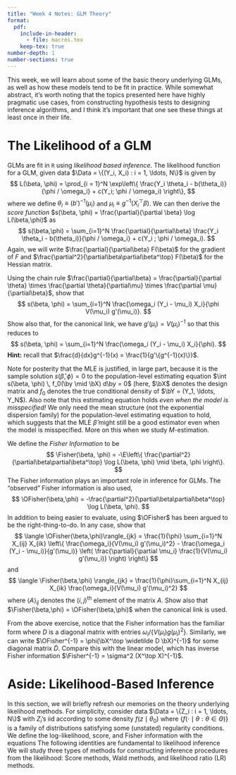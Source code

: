 ```yaml
---
title: "Week 4 Notes: GLM Theory"
format:
  pdf:
    include-in-header:
      - file: macros.tex
    keep-tex: true
number-depth: 1
number-sections: true
---
```


This week, we will learn about some of the basic theory underlying GLMs, as well
as how these models tend to be fit in practice. While somewhat abstract, it's
worth noting that the topics presented here have highly pragmatic use cases,
from constructing hypothesis tests to designing inference algorithms, and I
think it's important that one see these things at least once in their life.

# The Likelihood of a GLM

GLMs are fit in `R` using *likelihood based inference*. The likelihood function for a GLM, given data $\Data = \{(Y_i, X_i) : i = 1, \ldots, N\}$ is given by
$$
  L(\beta, \phi)
  =
  \prod_{i = 1}^N \exp\left\{
    \frac{Y_i \theta_i - b(\theta_i)}{\phi / \omega_i} + c(Y_i; \phi / \omega_i)
  \right\},
$$
where we define $\theta_i \equiv (b')^{-1}(\mu_i)$ and $\mu_i \equiv g^{-1}(X_i^\top\beta)$. We can then derive the *score function* $s(\beta, \phi) = \frac{\partial}{\partial \beta} \log L(\beta,\phi)$ as
$$
  s(\beta,\phi)
  =
  \sum_{i=1}^N \frac{\partial}{\partial\beta} \frac{Y_i \theta_i - b(\theta_i)}{\phi / \omega_i} + 
  c(Y_i ; \phi / \omega_i).
$$
Again, we will write $\frac{\partial}{\partial\beta} F(\beta)$ for the gradient of $F$ and $\frac{\partial^2}{\partial\beta\partial\beta^\top} F(\beta)$ for the Hessian matrix.

:::{.myexercise data-latex="[Deriving the Score]"}

Using the chain rule $\frac{\partial}{\partial\beta} = \frac{\partial}{\partial \theta} \times \frac{\partial \theta}{\partial\mu} \times \frac{\partial \mu}{\partial\beta}$, show that
$$
  s(\beta, \phi)
  =
  \sum_{i=1}^N \frac{\omega_i (Y_i - \mu_i) X_i}{\phi V(\mu_i) g'(\mu_i)}.
$$
Show also that, for the canonical link, we have $g'(\mu_i) = V(\mu_i)^{-1}$ so that this reduces to
$$
  s(\beta, \phi)
  =
  \sum_{i=1}^N \frac{\omega_i (Y_i - \mu_i) X_i}{\phi}.
$$
**Hint:** recall that $\frac{d}{dx}g^{-1}(x) = \frac{1}{g'\{g^{-1}(x)\}}$.

:::

Note for posterity that the MLE is justified, in large part, because it is the
sample solution $s(\widehat \beta, \phi) = 0$ to the population-level estimating
equation $\int s(\beta, \phi) \, f_0(\by \mid \bX) d\by = 0$ (here, $\bX$
denotes the design matrix and $f_0$ denotes the true conditional density of $\bY
= (Y_1, \ldots, Y_N$). Also note that this estimating equation holds *even when
the model is misspecified!* We only need the mean structure (not the exponential
dispersion family) for the population-level estimating equation to hold, which
suggests that the MLE $\widehat \beta$ might still be a good estimator even when
the model is misspecified. More on this when we study $M$-estimation.

:::{.myexercise data-latex="[Deriving the Fisher Information]"}

We define the *Fisher Information* to be
$$
  \Fisher(\beta, \phi)
  =
  -\E\left\{ \frac{\partial^2}{\partial\beta\partial\beta^\top} \log L(\beta, \phi) \mid \beta, \phi \right\}.
$$
The Fisher information plays an important role in inference for GLMs. The "observed" Fisher information is also used,
$$
  \OFisher(\beta,\phi)
  =
  -\frac{\partial^2}{\partial\beta\partial\beta^\top} \log L(\beta, \phi).
$$
In addition to being easier to evaluate, using $\OFisher$ has been argued to be the right-thing-to-do\texttrademark. In any case, show that
$$
  \langle  \OFisher(\beta,\phi)\rangle_{jk}
  = \frac{1}{\phi} \sum_{i=1}^N X_{ij} X_{ik} \left\{
    \frac{\omega_i}{V(\mu_i) g'(\mu_i)^2} - \frac{\omega_i (Y_i - \mu_i)}{g'(\mu_i)} \left( \frac{\partial}{\partial \mu_i} \frac{1}{V(\mu_i) g'(\mu_i)} \right)
    \right\}
$$
and
$$
  \langle \Fisher(\beta,\phi) \rangle_{jk} =
  \frac{1}{\phi}\sum_{i=1}^N X_{ij} X_{ik}
  \frac{\omega_i}{V(\mu_i) g'(\mu_i)^2}
$$
where $\langle A \rangle_{ij}$ denotes the $(i,j)^{\text{th}}$ element of the matrix $A$. Show also that $\Fisher(\beta,\phi) = \OFisher(\beta,\phi)$ when the canonical link is used.

:::

From the above exercise, notice that the Fisher information has the familiar form
\begin{align*}
  \Fisher^{-1} = \phi (\bX^\top D \bX)^{-1}
\end{align*}
where $D$ is a diagonal matrix with entries $\omega_i / \{V(\mu_i) g(\mu_i)^2\}$. Similarly, we can write $\OFisher^{-1} = \phi(\bX^\top \widetilde D \bX)^{-1}$  for some diagonal matrix $\widetilde D$. Compare this with the linear model,  which has inverse Fisher information $\Fisher^{-1} = \sigma^2 (X^\top X)^{-1}$.

# Aside: Likelihood-Based Inference

In this section, we will briefly refresh our memories on the theory underlying
likelihood methods. For simplicity, consider data $\Data = \{Z_i : i = 1,
\ldots, N\}$ with $Z_i$'s iid according to some density $f(z \mid \theta_0)$
where $\{f(\cdot \mid \theta : \theta \in \Theta)\}$ is a family of
distributions satisfying some (unstated) regularity conditions. We define the
log-likelihood, score, and Fisher information with the equations
\begin{align*}
  \ell(\theta) = \sum_{i = 1}^N \log f(Z_i \mid \theta),
  \quad
  s(\theta) = \frac{\partial}{\partial \theta} \ell(\theta),
  \quad \text{and} \quad
  \Fisher(\theta) = - \E\left\{ \frac{\partial^2}{\partial \theta \partial \theta^\top} \ell(\theta) \mid \theta \right\}.
\end{align*}
The following identities are fundamental to likelihood inference
\begin{align*}
  \E\{s(\theta) \mid \theta\} = \zeros,
  \qquad \text{and} \qquad
  \Var\{s(\theta) \mid \theta\} = \Fisher(\theta).
\end{align*}
We will study three types of methods for constructing inference procedures from
the likelihood: Score methods, Wald methods, and likelihood ratio (LR) methods.

<!--

# :::{.exercise #notes-glm-score}

# Using the [multivariate central limit theorem](https://en.wikipedia.org/wiki/Central_limit_theorem#Multidimensional_CLT), show that
# $$
#   s(\theta_0) \asim \Normal\{0, \Fisher(\theta_0)\},
# $$
# but only if we plug in the true value $\theta_0$ _Note:_ this asymptotic notation means that $X \asim \Normal(\mu, \Sigma)$ if-and-only-if $\Sigma^{-1/2}(X - \mu) \to \Normal(0, \Identity)$ in distribution.

# :::

# :::{.exercise #notes-glm-wald}

# Using Taylor's theorem, we have
# $$
#   s(\theta_0)
#   =
#   s(\widehat \theta) - \OFisher(\theta^\star)(\theta_0 - \widehat \theta)
#   = -\OFisher(\theta^\star)(\theta_0 - \widehat\theta).
# $$
# where $\theta^\star$ lies on the line segment connecting $\theta_0$ and $\widehat\theta$. Now, assume that we know somehow that $\widehat\theta$ is a _consistent_ estimator of $\theta_0$. Show that
# $$
#   \widehat \theta \asim \Normal(\theta_0, \Fisher(\theta_0)^{-1}).
# $$
# __Note:__ you do not need to give a completely rigorous proof. In particular, you can assume that, if $\theta_N \to \theta_0$, then $\frac{1}{N} \OFisher(\theta_N) \to i(\theta_0)$ where
# $$
#   i(\theta_0)
#   = -\E\left\{ \frac{\partial^2}{\partial\theta\partial\theta^\top} \log f(Z_i \mid \theta)  \right\}
#   =
#   \Fisher(\theta_0) / N.
# $$

# :::

# :::{.exercise #notes-glm-lrt}

# Consider the Taylor expansion
# $$
#  \ell(\theta_0)
#     =
#     \ell(\widehat\theta) + 
#       s(\widehat\theta)^\top (\theta_0 - \widehat \theta)
#       - \frac{1}{2} 
#         (\theta_0 - \widehat \theta)^\top 
#         \OFisher(\theta^\star) 
#         (\theta_0 - \widehat\theta)
# $$
# where $\theta^\star$ lies on the line segment connecting $\widehat\theta$ and $\theta_0$. Using Exercise \@ref(exr:notes-glm-wald), show that
# $$
#   -2\{\ell(\theta_0) - \ell(\widehat\theta)\} \to \chi^2_P.
# $$
# in distribution, where $P = \dim(\theta)$. Recall here that the $\chi^2_P$ distribution is the distribution of $\sum_{i=1}^P U_i^2$ where $U_1,\ldots,U_P \iid \Normal(0,1)$.

# :::

# Exercise \@ref(exr:notes-glm-wald) provides the basis for "Wald" methods, while
# Exercise \@ref{exr:notes-glm-score} provides the basis for "score" methods, and
# Exercise \@ref{ex:notes-glm-lrt} provides the basis for "likelihood ratio" (LR) methods.

# More generally one can show, using the same sorts of Taylor expansions used above, the following result.

# :::{.theorem #lrt name="Wilk's Theorem"}

# Suppose that $\{f_{\theta,\eta} : \theta \in \Theta, \eta \in H\}$ is a parametric family satisfying certain regularity conditions. Consider the null hypothesis $H_0: \eta = \eta_0$, let $\widehat \theta_0$ denote the MLE obtained under the null model, and let $(\widehat \theta, \widehat \eta)$ denote the MLE under the unrestricted model. Then, if $(\theta_0, \eta_0)$ denote the values of the parameters that generated the data (so that $H_0$ is true) then
# $$
#   -2\{\ell(\widehat \theta_0, \eta_0) - \ell(\widehat \theta, \widehat \eta)\}
#   \asim
#   \chi^2_{D}
# $$
# where $D = \dim(\eta)$, as the amount of data tends to $\infty$.

# :::

# The statement of the result above is deliberately vague; the regularity conditions are unstated, and what it means for the "amount of data" to tend to $\infty$ is not made precise. If our data is of the form $\Data = \{(X_i, Y_i) : i = 1,\ldots,N\}$ then taking $N \to \infty$ will suffice, but there are other situations where the result will hold even if $N$ is fixed (with the data "tending to infinity" in other ways). An example in which this is the case is analysis of contingency tables, where $N$ denotes the number of cells. Another important requirement to get a result like this is that we should have the dimension of the parameters fixed, which is sometimes not the case even for old-school GLMs.

# The above result will let us do things like perform hypothesis tests and construct confidence intervals.

# __Note:__ It is also possible to extend the score method to the case with parameter constraints, but we don't have time to do so. My experience is that, for the most part, LR methods tend to be better than score methods (both are better than Wald methods), although this isn't universally true. Notice that LR methods require fitting both a constrained and unconstrained model. It turns out that score methods only require fitting the constrained model, which can occasionally be useful if the unconstrained model is difficult to fit.

# ## Likelihood-Based Inference for GLMs


# Bayesian inference for GLMs is quite straight-forward --- just fit the model with `stan_glm`, get the posterior samples, and interpret the results as you normally would.

# For Frequentist inference, we can use likelihood-based methods to do things like conduct hypothesis tests. A convenient quantity to use is the _deviance_ of a GLM.

# :::{.definition name="Deviance of a GLM"}

# Let $\Data = \{(Y_i, X_i) : i = 1 ,\ldots, N\}$ be modeled with a GLM in the exponential dispersion family with canonical parameters $\theta_i = (b')^{-1}(\mu_i) = (b')^{-1}(g^{-1}(X_i^\top\beta))$. Let $\theta = (\theta_1, \ldots, \theta_N)$ and let $\widehat \theta = (\widehat \theta_1, \ldots, \widehat \theta_N)$ be the MLE of the $\theta$'s under our model. We define the _saturated model_ as the model which has a separate parameter for all unique values of $x$ in $\Data$:
# $$
#   f(y \mid x, \phi / \omega)
#   =
#   \exp\left\{
#     \frac{y \theta_x - b(\theta_x)}{\phi/\omega} + c(y;\phi/\omega).
#   \right\}.
# $$
# The _residual deviance_ of a model is defined by
# $$
#   D = -2 \phi\left\{\ell(\widehat \theta) - \ell(\widehat \theta_x) \right\}
# $$
# where $\ell(\theta) = \sum_{i=1}^N \dfrac{\omega_i(Y_i\theta_i - b(\theta_i))}{\phi}$ is the log-likelihood of $\theta$. The _scaled deviance_ is $D^\star = D / \phi$. __Note:__ if $\phi$ is unknown, we generally replace $\phi$ with an estimate $\widehat \phi$ given by
# $$
#   \widehat \phi = \frac{1}{N-P} \sum_{i=1}^N \frac{\omega_i (Y_i - \widehat \mu_i)^2}{V(\widehat \mu_i)}.
# $$

# :::

# :::{.exercise}

# Show that the quantity
# $$
#   \widetilde \phi = \frac{1}{N} \sum_i \frac{\omega_i (Y_i - \mu_i)^2}{V(\mu_i)}
# $$
# is unbiased for $\phi$. We don't use $\widetilde\phi$ because we don't know the $\mu_i$'s, so the modified denominator in $\widehat\phi$ compensates for the "degrees of freedom" used to estimate $\beta$. 

# :::

# __In words:__ the scaled deviance is the LRT statistic for comparing the model with the saturated model which has the maximal number of model parameters in the GLM.

# If it were up to me, I would only ever talk about the scaled deviance, since the scaled deviance is interpretable as an LRT statistic. Unfortunately, the software output of `R` returns the deviance, and $D \ne D^\star$. Conveniently, however, $D = D^\star$ for the Poisson and Binomial GLMs.


# **What is the deviance good for?** The deviance is commonly used for two purposes. 

# 1. It can be used as a goodness-of-fit statistic, testing to see whether the model under consideration would be rejected in favor of the saturated model. _From a modern perspective, this might be construed as a test of the parametric model against a nonparametric alternative, without making any smoothness assumptions on $\theta_x$._ This is a little bit tricky, however, since the saturated model has $P = N$ parameters, so the usual asymptotics (where $N$ is large relative to $P$) do not apply. In certain situations, however, one can show that $D^\star \asim \chi^2_{N-P}$, as would be suggested by a naive application of Theorem \@ref(thm:lrt).

# 2. If model $\mathcal M_0$ is a submodel of $\mathcal M_1$ then the LRT statistic for comparing these models is $D^\star_0 - D^\star_1$. Under very weak conditions, we have $D^\star_0 - D^\star_1 \asim \chi^2_K$ where $K$ is the difference in the number of parameters between the two models.

# For example, we can easily perform the LRT in Theorem \@ref(thm:lrt) using the `anova` function.
# ```{r, warning=FALSE}
# anova(ships_glm, test = "LRT")
# ```
# This table gives an _analysis of deviance_, which should feel quite similar to the analysis of variance that you are already familiar with.

# (a) The `NULL` residual deviance gives the deviance of an intercept-only model. 

# (a) The `type` residual deviance gives the deviance of a model with `type` and an intercept.

# (a) The `period` residual deviance gives the deviance of a model with `type`,
# `period`, and an intercept.

# (a) The `year` residual deviance gives the deviance of a model with all terms
# included in the model.

# (a) The columns `Df` and `Deviance` give the degrees of freedom and the LRT statistic that compares _the model including all terms up-to-and-including the current line with the model including all terms up-to-but-not-including the current line_. For example, the `Deviance` corresponding to `factor(period)` tests a model with terms `~ intercept + type` against a model with terms `~ intercept + type + period`.

# The results of the analysis of deviance point clearly to the relevance of the individual terms. Unlike the output of `summary`, this provides the likelihood ratio test rather than Wald tests for the parameters, and the different variables have been helpfully grouped together (i.e., we have a single term of `type` with four degrees of freedom, rather than four separate coefficients).

# The last residual deviance for the full model is $38.695$, with a (naive) null distribution of $\chi^2_{25}$. This corresponds to a $P$-value of
# ```{r}
# pchisq(38.695, df = 25, lower.tail = FALSE)
# ```
# This gives some evidence that the model lacks fit, and the model could be disproved in favor of the saturated model. As mentioned above, however, the deviance may not be close to a $\chi^2_{N-P}$ distribution in this case. For Poisson data, the key is that the individual counts for each observation should be largeish. But
# ```{r}
# print(ships$incidents)
# ```
# Hence, use of the deviance in this situation as a goodness of fit test seems questionable.

# We can also construct likelihood-based confidence intervals for the parameters. If I want a confidence interval for (say) $\beta_1$, I can get one by _inverting_ the test $H_0: \beta_1 = \beta_{01}$ to get a confidence set
# $$
#   \{\beta_{01} :
#     \text{The LRT fails to reject $H_0: \beta_0 = \beta_{01}$}\}.
# $$
# If the LRT has Type I error rate $\alpha$ for all $\beta_{01}$ then the above set is guaranteed to be a $100(1 - \alpha)\%$ confidence set. This is implemented in `R` with the function `confint`:
# ```{r}
# confint(ships_glm)
# ```
# **In general, you should use `anova` and `confint` rather than the output of
# `summary`.**

# Lastly, rather than doing sequential tests like `anova` does, you can do a "leave-one-out" test using `drop1` as follows.
# ```{r}
# drop1(ships_glm, test = "LRT")
# ```

# This tests each model term under the assumption that the other terms are in the model.

# :::{.exercise}

# Try these ideas out on the Challenger dataset. How do your conclusions differ (nor not differ) from the Bayesian analysis?

# :::

-->
